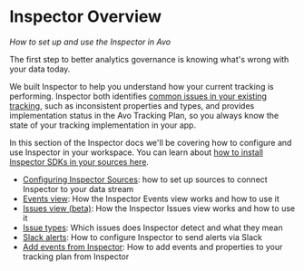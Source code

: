 # Inspector Overview

_How to set up and use the Inspector in Avo_

The first step to better analytics governance is knowing what's wrong with your data today.

We built Inspector to help you understand how your current tracking is performing. Inspector both identifies [common issues in your existing tracking](/explore-tracking-plan/issue-types-in-inspector), such as inconsistent properties and types, and provides implementation status in the Avo Tracking Plan, so you always know the state of your tracking implementation in your app.

In this section of the Inspector docs we'll be covering how to configure and use Inspector in your workspace. You can learn about [how to install Inspector SDKs in your sources here](/implementation/avo-inspector-sdk-reference).

- [Configuring Inspector Sources](/workspace/inspector/configuring-inspector-sources): how to set up sources to connect Inspector to your data stream
- [Events view](/workspace/inspector/inspector-events-view): How the Inspector Events view works and how to use it
- [Issues view (beta)](/workspace/inspector/inspector-issues-view): How the Inspector Issues view works and how to use it
- [Issue types](/explore-tracking-plan/issue-types-in-inspector): Which issues does Inspector detect and what they mean
- [Slack alerts](/workspace/inspector/inspector-slack-alerts): How to configure Inspector to send alerts via Slack
- [Add events from Inspector](/workspace/add-events-from-inspector): How to add events and properties to your tracking plan from Inspector
